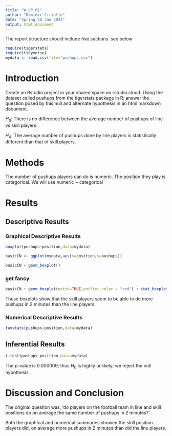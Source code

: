 ```yaml
---
title: "W_UP_01"
author: "Dominic Ciriello"
date: "Spring 20 Jan 2021"
output: html_document
---
```


                  

The report structure should include five sections.  see below



```r
require(tigerstats)
require(tidyverse)
mydata <- read.csv(file="pushups.csv")
```

# Introduction

<!--In this section you explain what you are trying to show. Where did the data come from? What is the research or other question you are trying to answer?!-->

Create an Rstudio project in your shared space on rstudio.cloud.  Using the dataset called pushups from the tigerstats package in R; answer the question posed by this null and alternate hypothesis in an html markdown document.

$H_0$: There is no difference between the average number of pushups of line vs skill players

$H_A$: The average number of pushups done by line players is statistically different than that of skill players.

# Methods

<!--Decide on your methods: use "variable analysis" or other appropriate descriptors. Make sure to choose at least one graphical method and at least one numerical method.!-->
The number of pushups players can do is numeric. The position they play is categorical.
We will use numeric ~ categorical


# Results

<!--Divide this section into two sub-sections: One for your descriptive results and one for your inferential results.!-->

## Descriptive Results

### Graphical Descriptive Results

<!--Graphical results here. Make sure to show your code. Provide appropriate labels for axes, giving units if possible, and provide a good title for the graph, too. Use the graphical results to describe the patterns if any that exist in the data as focused toward the research question!-->

```r
boxplot(pushups~position,data=mydata)
```

```r
basicCN <- ggplot(mydata,aes(x=position,y=pushups))

basicCN + geom_boxplot()
```

### get fancy  

```r
basicCN + geom_boxplot(notch=TRUE,outlier.color = "red") + stat_boxplot(geom ='errorbar') + labs(title="Fancy notch boxplot \n with 2 lines")
```

These boxplots show that the skill players seem to be able to do more pushups in 2 minutes than the line players.

### Numerical Descriptive Results

<!--Numerical results go here. Use the numerical results to describe the patterns if any that exist in the data as focused toward the research question!-->

```r
favstats(pushups~position,data=mydata)
```


## Inferential Results

<!--State hypothesis clearly. Make sure your discussion of the inferential test covers all the aspects that the test output produces, such as test statistic, p-value etc. Make a decision about the null hypothesis, explain the assumptions on which the selected test/procedure was based, and why the chosen procedure satisfys the assumptions and is appropriate to answer the research question!-->

```r
t.test(pushups~position,data=mydata)
```

The p-value is 0.000009; thus $H_0$ is highly unlikely; we reject the null hypothesis.


# Discussion and Conclusion

<!--Discussion and conclusion here. If you found a relationship be sure to consider whether the relationship occurs because one of the variables causes the other, or whether they perhaps are related for some other reason. Watch the chapter 6 videos from the GeorgeTown videos collection.!-->

The original question was, ‘do players on the football team in line and skill positions do on average the same number of pushups in 2 minutes?’

Both the graphical and numerical summaries showed the skill position players did, on average more pushups in 2 minutes than did the line players.
